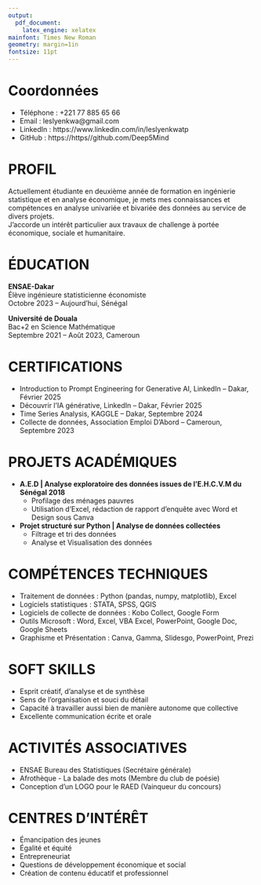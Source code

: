 ---
output:
  pdf_document:
    latex_engine: xelatex
mainfont: Times New Roman
geometry: margin=1in
fontsize: 11pt
---

# Coordonnées

- Téléphone : +221 77 885 65 66  
- Email : leslyenkwa@gmail.com  
- LinkedIn : https://www.linkedin.com/in/leslyenkwatp  
- GitHub : https://https//github.com/Deep5Mind

# PROFIL

Actuellement étudiante en deuxième année de formation en ingénierie statistique et en analyse économique, je mets mes connaissances et compétences en analyse univariée et bivariée des données au service de divers projets.  
J’accorde un intérêt particulier aux travaux de challenge à portée économique, sociale et humanitaire.

# ÉDUCATION

**ENSAE-Dakar**  
Élève ingénieure statisticienne économiste  
Octobre 2023 – Aujourd’hui, Sénégal

**Université de Douala**  
Bac+2 en Science Mathématique  
Septembre 2021 – Août 2023, Cameroun

# CERTIFICATIONS

- Introduction to Prompt Engineering for Generative AI, LinkedIn – Dakar, Février 2025  
- Découvrir l’IA générative, LinkedIn – Dakar, Février 2025  
- Time Series Analysis, KAGGLE – Dakar, Septembre 2024  
- Collecte de données, Association Emploi D’Abord – Cameroun, Septembre 2023  

# PROJETS ACADÉMIQUES

- **A.E.D | Analyse exploratoire des données issues de l’E.H.C.V.M du Sénégal 2018**  
  - Profilage des ménages pauvres  
  - Utilisation d’Excel, rédaction de rapport d’enquête avec Word et Design sous Canva

- **Projet structuré sur Python | Analyse de données collectées**  
  - Filtrage et tri des données  
  - Analyse et Visualisation des données

# COMPÉTENCES TECHNIQUES

- Traitement de données : Python (pandas, numpy, matplotlib), Excel  
- Logiciels statistiques : STATA, SPSS, QGIS  
- Logiciels de collecte de données : Kobo Collect, Google Form  
- Outils Microsoft : Word, Excel, VBA Excel, PowerPoint, Google Doc, Google Sheets  
- Graphisme et Présentation : Canva, Gamma, Slidesgo, PowerPoint, Prezi

# SOFT SKILLS

- Esprit créatif, d’analyse et de synthèse
- Sens de l’organisation et souci du détail
- Capacité à travailler aussi bien de manière autonome que collective
- Excellente communication écrite et orale

# ACTIVITÉS ASSOCIATIVES

- ENSAE Bureau des Statistiques (Secrétaire générale)
- Afrothèque - La balade des mots (Membre du club de poésie)
- Conception d’un LOGO pour le RAED (Vainqueur du concours)

# CENTRES D’INTÉRÊT

- Émancipation des jeunes
- Égalité et équité
- Entrepreneuriat
- Questions de développement économique et social
- Création de contenu éducatif et professionnel
